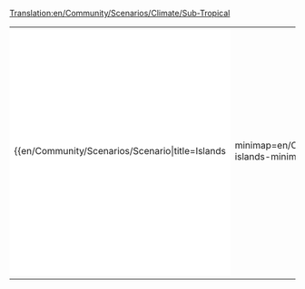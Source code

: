 [[Translation:en/Community/Scenarios/Climate/Sub-Tropical]]
{{en/Community/Scenarios/Scenarios by setting}}

{|
|-
|style="border:none;background:white"|

{{en/Community/Scenarios/Scenario|title=Islands
|minimap=en/Community/Scenarios/Scn-islands-minimap.png
|screenshot=en/Community/Scenarios/Scn-islands-screenshot.png
|description=Transport passengers, mail, maize, copper ore, water, diamonds and oil on a small, hilly map with lots of water. Included by default in OpenTTD 0.4.5 and later versions.
|difficulty=Normal
|setting=[[en/Manual/Climates]]
|size=128x128
|relief=Hilly
|towns=High
|industries=Normal
|realworld=No
|version=0.4.5+
|author=Zimri
|download_url=
}}

|style="border:none;background:white"|

{{en/Community/Scenarios/Scenario|title=Echo
|minimap=en/Community/Scenarios/Scn-echo-minimap.png
|screenshot=en/Community/Scenarios/Scn-echo-screenshot.png
|description=A sub-tropical scenario with two main continents surrounded by sea and a river crossing the map in NE-SW direction. The NW corner of the scenario is quite mountainous. Included by default in OpenTTD 0.4.5 and later.
|difficulty=Normal
|setting=[[en/Manual/Climates]]
|size=256x256
|relief=Hilly
|towns=Normal
|industries=Low
|realworld=No
|version=0.4.5+
|author=S. Morris (Jungle)
|download_url=
}}

|style="border:none;background:white"|

{{en/Community/Scenarios/Scenario|title=The Isles v1.1
|minimap=en/Community/Scenarios/Scn-TheIslesV11-Minimap.png
|screenshot=en/Community/Scenarios/Scn-TheIslesV11-Screenshot.png
|description=A sub-tropical scenario with many different-sized islands.
|difficulty=Normal
|setting=[[en/Manual/Climates]]
|size=1024x1024
|relief=Flat
|towns=Normal
|industries=Normal
|realworld=No
|version=0.4.8+
|author=thebrightside
|download_url=http://www.tt-forums.net/download.php?id=66220
}}

|-
|}